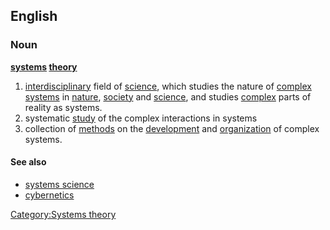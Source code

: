 ==English==
{{wikipedia}}

===Noun===
'''[[systems]] [[theory]]'''

# [[interdisciplinary]] field of [[science]], which studies the nature of [[complex]] [[system]]s in [[nature]], [[society]] and [[science]], and studies [[complex]] parts of reality as systems.
# systematic [[study]] of the complex interactions in systems 
# collection of [[method]]s on the [[development]] and [[organization]] of complex systems.

====See also====
* [[systems science]]
* [[cybernetics]]

[[Category:Systems theory]]